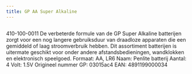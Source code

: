 ```yaml
---
title: GP AA Super Alkaline
---
```



<Image src={imageProduct} width={imageProduct.width} alt="" />


410-100-0011
De verbeterde formule van de GP Super Alkaline batterijen zorgt voor een nog langere gebruiksduur van draadloze apparaten die een gemiddeld of laag stroomverbruik hebben. Dit assortiment batterijen is uitermate geschikt voor onder andere afstandsbedieningen, wandklokken en elektronisch speelgoed.
Formaat: AA, LR6
Naam: Penlite batterij
Aantal: 4
Volt: 1.5V
Origineel nummer GP: 03015ac4
EAN: 4891199000034

